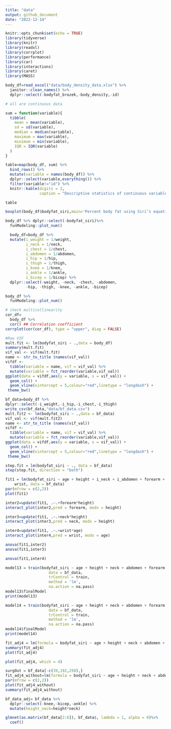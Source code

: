 ```yaml
---
title: "data"
output: github_document
date: "2022-12-14"
---
```


```r
knitr::opts_chunk$set(echo = TRUE)
library(tidyverse)
library(knitr)
library(readxl)
library(corrplot)
library(performance)
library(car)
library(interactions)
library(caret)
library(MASS)
```


```r
body_df=read_excel("data/body_density_data.xlsx") %>%
  janitor::clean_names() %>%
  dplyr::select(-bodyfat_brozek,-body_density,-id)
```

```r
# all are continuous data

sum = function(variable){
  tibble(
    mean = mean(variable),
    sd = sd(variable),
    median = median(variable),
    maximum = max(variable),
    minimum = min(variable),
    IQR = IQR(variable)
  )
}

table=map(body_df, sum) %>% 
  bind_rows() %>% 
  mutate(variable = names(body_df)) %>% 
  dplyr::select(variable,everything()) %>% 
  filter(variable!="id") %>%
  knitr::kable(digits = 2, 
               caption = "Descriptive statistics of continuous variables") 

table
```


```r
boxplot(body_df$bodyfat_siri,main='Percent body fat using Siri’s equation')

```

```r
body_df %>% dplyr::select(-bodyfat_siri)%>%
  funModeling::plot_num()
```

```r
  body_df=body_df %>%
  mutate(i_weight = 1/weight,
         i_neck = 1/neck,
         i_chest = 1/chest,
         i_abdomen = 1/abdomen,
         i_hip = 1/hip,
         i_thigh = 1/thigh,
         i_knee = 1/knee,
         i_ankle = 1/ankle,
         i_bicep = 1/bicep) %>%
  dplyr::select(-weight, -neck, -chest, -abdomen,
         -hip, -thigh, -knee, -ankle, -bicep)
```

```r
body_df %>%
  funModeling::plot_num()


```

```r
# check multicollinearity
cor_df=
  body_df %>%
  cor() ## Correlation coefficient
corrplot(cor(cor_df), type = "upper", diag = FALSE)

```

```r

#Raw VIF
mult.fit <- lm(bodyfat_siri ~ .,data = body_df)
summary(mult.fit)
vif_val <- vif(mult.fit)
name <- str_to_title (names(vif_val))
vifdf <- 
  tibble(variable = name, vif = vif_val) %>%
  mutate(variable = fct_reorder(variable,vif_val))
ggplot(data = vifdf,aes(y = variable, x = vif_val)) +
  geom_col() +
  geom_vline(xintercept = 5,colour="red",linetype = "longdash") +
 theme_bw()

```


```r
bf_data=body_df %>%
dplyr::select(-i_weight,-i_hip,-i_chest,-i_thigh) 
write_csv(bf_data,"data/bf_data.csv")
mult.fit2 <- lm(bodyfat_siri ~ .,data = bf_data)
vif_val <- vif(mult.fit2)
name <- str_to_title (names(vif_val))
vifdf <- 
  tibble(variable = name, vif = vif_val) %>%
  mutate(variable = fct_reorder(variable,vif_val))
ggplot(data = vifdf,aes(y = variable, x = vif_val)) +
  geom_col() +
  geom_vline(xintercept = 5,colour="red",linetype = "longdash") +
 theme_bw()
```

```r
step.fit = lm(bodyfat_siri ~ ., data = bf_data)
step(step.fit, direction = "both")
```

```r
fit1 = lm(bodyfat_siri ~ age + height + i_neck + i_abdomen + forearm + 
    wrist, data = bf_data)
par(mfrow = c(2,2))
plot(fit1)
```

```r

inter2=update(fit1, .~.+forearm*height)
interact_plot(inter2,pred = forearm, modx = height) 

inter3=update(fit1, .~.+neck*height)
interact_plot(inter3,pred = neck, modx = height) 

inter4=update(fit1, .~.+wrist*age)
interact_plot(inter4,pred = wrist, modx = age) 

anova(fit1,inter2)
anova(fit1,inter3)

anova(fit1,inter4)


```

```r

model13 = train(bodyfat_siri ~ age + height + neck + abdomen + forearm + wrist + height*neck ,
                   data = bf_data,
                   trControl = train,
                   method = 'lm',
                   na.action = na.pass)
model13$finalModel
print(model13)

model14 = train(bodyfat_siri ~ age + height + neck + abdomen + forearm + wrist + wrist*age ,
                   data = bf_data,
                   trControl = train,
                   method = 'lm',
                   na.action = na.pass)
model14$finalModel
print(model14)

```

```r
fit_adj4 = lm(formula = bodyfat_siri ~ age + height + neck + abdomen + forearm + wrist + height*neck, data = bf_data)
summary(fit_adj4)
plot(fit_adj4)

plot(fit_adj4, which = 4)

surgOut = bf_data[-c(39,192,250),]
fit_adj4_without=lm(formula = bodyfat_siri ~ age + height + neck + abdomen + forearm + wrist + height*neck,data=surgOut)
par(mfrow = c(2,2))
plot(fit_adj4_without)
summary(fit_adj4_without)

bf_data_adj= bf_data %>%
  dplyr::select(-knee,-bicep,-ankle) %>%
  mutate(height_neck=height*neck)

glmnet(as.matrix(bf_data[2:6]), bf_data$, lambda = 1, alpha = 0)%>%
  coef()
```